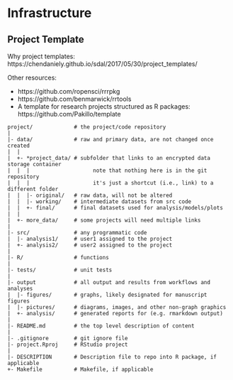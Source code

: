 # Infrastructure

## Project Template

Why project templates: https://chendaniely.github.io/sdal/2017/05/30/project_templates/

Other resources:

- https://github.com/ropensci/rrrpkg
- https://github.com/benmarwick/rrtools
- A template for research projects structured as R packages: https://github.com/Pakillo/template

```
project/             # the project/code repository
|
|- data/             # raw and primary data, are not changed once created
|  |
|  +- *project_data/ # subfolder that links to an encrypted data storage container
|  |  |                    note that nothing here is in the git repository
|  |  |                    it's just a shortcut (i.e., link) to a different folder
|  |  |- original/   # raw data, will not be altered
|  |  |- working/    # intermediate datasets from src code
|  |  +- final/      # final datasets used for analysis/models/plots
|  |
|  +- more_data/     # some projects will need multiple links
|
|- src/              # any programmatic code
|  |- analysis1/     # user1 assigned to the project
|  +- analysis2/     # user2 assigned to the project
|
|- R/                # functions
|
|- tests/            # unit tests
|
|- output            # all output and results from workflows and analyses
|  |- figures/       # graphs, likely designated for manuscript figures
|  |- pictures/      # diagrams, images, and other non-graph graphics
|  +- analysis/      # generated reports for (e.g. rmarkdown output)
|
|- README.md         # the top level description of content
|
|- .gitignore        # git ignore file
|- project.Rproj     # RStudio project
|
|- DESCRIPTION       # Description file to repo into R package, if applicable
+- Makefile          # Makefile, if applicable
```
